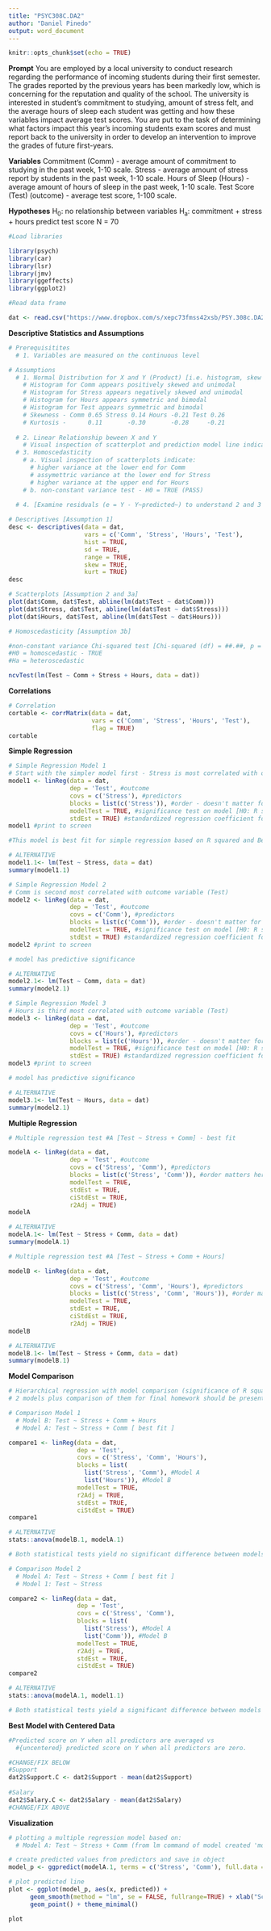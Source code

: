 ---
title: "PSYC308C.DA2"
author: "Daniel Pinedo"
output: word_document
---

```{r setup, include=FALSE}
knitr::opts_chunk$set(echo = TRUE)
```

**Prompt**
You are employed by a local university to conduct research regarding the performance of incoming students during their first semester. The grades reported by the previous years has been markedly low, which is concerning for the reputation and quality of the school. The university is interested in student's commitment to studying, amount of stress felt, and the average hours of sleep each student was getting and how these variables impact average test scores. You are put to the task of determining what factors impact this year's incoming students exam scores and must report back to the university in order to develop an intervention to improve the grades of future first-years.

**Variables**
Commitment (Comm) - average amount of commitment to studying in the past week, 1-10 scale.
Stress - average amount of stress report by students in the past week, 1-10 scale.
Hours of Sleep (Hours) - average amount of hours of sleep in the past week, 1-10 scale.
Test Score (Test) (outcome) - average test score, 1-100 scale.

**Hypotheses**
H~0~: no relationship between variables
H~a~: commitment + stress + hours predict test score
N = 70

```{r echo = FALSE, message = FALSE}
#Load libraries

library(psych)
library(car)
library(lsr)
library(jmv)
library(ggeffects)
library(ggplot2)
```

```{r echo = FALSE, message = FALSE}
#Read data frame

dat <- read.csv("https://www.dropbox.com/s/xepc73fmss42xsb/PSY.308c.DA2.csv?dl=1")
```

**Descriptive Statistics and Assumptions**
```{r}
# Prerequisitites
  # 1. Variables are measured on the continuous level

# Assumptions
  # 1. Normal Distribution for X and Y (Product) [i.e. histogram, skew +-3, kurtosis +-10]
    # Histogram for Comm appears positively skewed and unimodal
    # Histogram for Stress appears negatively skewed and unimodal
    # Histogram for Hours appears symmetric and bimodal
    # Histogram for Test appears symmetric and bimodal
    # Skewness - Comm 0.65 Stress 0.14 Hours -0.21 Test 0.26
    # Kurtosis -      0.11       -0.30       -0.28     -0.21 
  
  # 2. Linear Relationship beween X and Y
    # Visual inspection of scatterplot and prediction model line indicate ...
  # 3. Homoscedasticity
    # a. Visual inspection of scatterplots indicate: 
      # higher variance at the lower end for Comm 
      # assymettric variance at the lower end for Stress
      # higher variance at the upper end for Hours
    # b. non-constant variance test - H0 = TRUE (PASS)
  
  # 4. [Examine residuals (e = Y - Y~predicted~) to understand 2 and 3 mathematically]

# Descriptives [Assumption 1]
desc <- descriptives(data = dat, 
                     vars = c('Comm', 'Stress', 'Hours', 'Test'), 
                     hist = TRUE, 
                     sd = TRUE, 
                     range = TRUE, 
                     skew = TRUE, 
                     kurt = TRUE)
desc

```

```{r}
# Scatterplots [Assumption 2 and 3a]
plot(dat$Comm, dat$Test, abline(lm(dat$Test ~ dat$Comm)))
plot(dat$Stress, dat$Test, abline(lm(dat$Test ~ dat$Stress)))
plot(dat$Hours, dat$Test, abline(lm(dat$Test ~ dat$Hours)))
```

```{r}
# Homoscedasticity [Assumption 3b]

#non-constant variance Chi-squared test [Chi-squared (df) = ##.##, p = .###]
#H0 = homoscedastic - TRUE
#Ha = heteroscedastic

ncvTest(lm(Test ~ Comm + Stress + Hours, data = dat))

```

**Correlations**
```{r}
# Correlation
cortable <- corrMatrix(data = dat, 
                       vars = c('Comm', 'Stress', 'Hours', 'Test'), 
                       flag = TRUE)
cortable

```

**Simple Regression**
```{r}
# Simple Regression Model 1
# Start with the simpler model first - Stress is most correlated with outcome variable (Test)
model1 <- linReg(data = dat, 
                 dep = 'Test', #outcome
                 covs = c('Stress'), #predictors
                 blocks = list(c('Stress')), #order - doesn't matter for simple regression as there is only one variable
                 modelTest = TRUE, #significance test on model [H0: R squared = 0]
                 stdEst = TRUE) #standardized regression coefficient for individual variable [Stand. Estimate or Beta]
model1 #print to screen

#This model is best fit for simple regression based on R squared and Beta Estimates

# ALTERNATIVE
model1.1<- lm(Test ~ Stress, data = dat)
summary(model1.1)
```

```{r}
# Simple Regression Model 2
# Comm is second most correlated with outcome variable (Test)
model2 <- linReg(data = dat, 
                 dep = 'Test', #outcome
                 covs = c('Comm'), #predictors
                 blocks = list(c('Comm')), #order - doesn't matter for simple regression as there is only one variable
                 modelTest = TRUE, #significance test on model [H0: R squared = 0]
                 stdEst = TRUE) #standardized regression coefficient for individual variable
model2 #print to screen

# model has predictive significance

# ALTERNATIVE
model2.1<- lm(Test ~ Comm, data = dat)
summary(model2.1)
```

```{r}
# Simple Regression Model 3
# Hours is third most correlated with outcome variable (Test)
model3 <- linReg(data = dat, 
                 dep = 'Test', #outcome
                 covs = c('Hours'), #predictors
                 blocks = list(c('Hours')), #order - doesn't matter for simple regression as there is only one variable
                 modelTest = TRUE, #significance test on model [H0: R squared = 0]
                 stdEst = TRUE) #standardized regression coefficient for individual variable
model3 #print to screen

# model has predictive significance

# ALTERNATIVE
model3.1<- lm(Test ~ Hours, data = dat)
summary(model2.1)
```

**Multiple Regression**
```{r}
# Multiple regression test #A [Test ~ Stress + Comm] - best fit

modelA <- linReg(data = dat, 
                 dep = 'Test', #outcome
                 covs = c('Stress', 'Comm'), #predictors
                 blocks = list(c('Stress', 'Comm')), #order matters here if separate blocks of variables are provided
                 modelTest = TRUE, 
                 stdEst = TRUE, 
                 ciStdEst = TRUE, 
                 r2Adj = TRUE)
modelA

# ALTERNATIVE
modelA.1<- lm(Test ~ Stress + Comm, data = dat)
summary(modelA.1)
```

```{r}
# Multiple regression test #A [Test ~ Stress + Comm + Hours]

modelB <- linReg(data = dat, 
                 dep = 'Test', #outcome
                 covs = c('Stress', 'Comm', 'Hours'), #predictors
                 blocks = list(c('Stress', 'Comm', 'Hours')), #order matters here if separate blocks of variables are provided
                 modelTest = TRUE, 
                 stdEst = TRUE, 
                 ciStdEst = TRUE, 
                 r2Adj = TRUE)
modelB

# ALTERNATIVE
modelB.1<- lm(Test ~ Stress + Comm, data = dat)
summary(modelB.1)
```


**Model Comparison**
```{r}
# Hierarchical regression with model comparison (significance of R squared change)
# 2 models plus comparison of them for final homework should be presented

# Comparison Model 1
  # Model B: Test ~ Stress + Comm + Hours
  # Model A: Test ~ Stress + Comm [ best fit ]

compare1 <- linReg(data = dat, 
                   dep = 'Test', 
                   covs = c('Stress', 'Comm', 'Hours'),
                   blocks = list(
                     list('Stress', 'Comm'), #Model A
                     list('Hours')), #Model B
                   modelTest = TRUE,
                   r2Adj = TRUE,
                   stdEst = TRUE,
                   ciStdEst = TRUE)
compare1

# ALTERNATIVE
stats::anova(modelB.1, modelA.1)

# Both statistical tests yield no significant difference between models B and A
```

```{r}
# Comparison Model 2
  # Model A: Test ~ Stress + Comm [ best fit ]
  # Model 1: Test ~ Stress

compare2 <- linReg(data = dat, 
                   dep = 'Test', 
                   covs = c('Stress', 'Comm'),
                   blocks = list(
                     list('Stress'), #Model A
                     list('Comm')), #Model B
                   modelTest = TRUE,
                   r2Adj = TRUE,
                   stdEst = TRUE,
                   ciStdEst = TRUE)
compare2

# ALTERNATIVE
stats::anova(modelA.1, model1.1)

# Both statistical tests yield a significant difference between models B and A
```

**Best Model with Centered Data**
```{r}
#Predicted score on Y when all predictors are averaged vs 
  #{uncentered} predicted score on Y when all predictors are zero.

#CHANGE/FIX BELOW
#Support
dat2$Support.C <- dat2$Support - mean(dat2$Support)
  
#Salary
dat2$Salary.C <- dat2$Salary - mean(dat2$Salary)
#CHANGE/FIX ABOVE
```

**Visualization** 
```{r}
# plotting a multiple regression model based on: 
  # Model A: Test ~ Stress + Comm (from lm command of model created 'modelA.1')

# create predicted values from predictors and save in object
model_p <- ggpredict(modelA.1, terms = c('Stress', 'Comm'), full.data = TRUE,  pretty = FALSE)

# plot predicted line
plot <- ggplot(model_p, aes(x, predicted)) +
      geom_smooth(method = "lm", se = FALSE, fullrange=TRUE) + xlab("Score") + ggtitle("Plot of Model of Stress and Commitment Predicting Test Score") + ylab("Test Score") +
      geom_point() + theme_minimal()

plot 
```